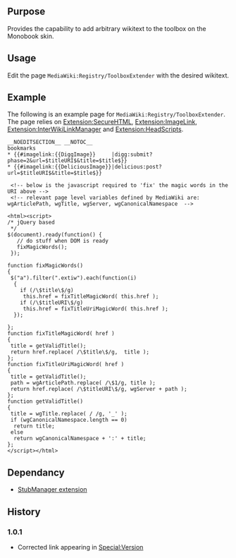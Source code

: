 {{Extension
|name        = ToolboxExtender
|status      = stable
|type        = hook
|hook1		 = MonoBookTemplateToolboxEnd
|author      = [[user:jldupont|Jean-Lou Dupont]]
|image       = ToolboxExtender.jpg
|version     = 1.0.1
|update      =
|mediawiki   = only tested on 1.11 but should work on previous versions
|download    = [http://mediawiki.googlecode.com/svn/trunk/extensions/ToolboxExtender/ SVN]
|readme      =
|changelog   = See SVN ($Id: ToolboxExtender.doc.wikitext 664 2007-10-29 19:44:47Z jeanlou.dupont $)
|description = 
|parameters  =
|rights      =
|example     =
}}
== Purpose==
Provides the capability to add arbitrary wikitext to the toolbox on the Monobook skin.

== Usage ==
Edit the page <code>MediaWiki:Registry/ToolboxExtender</code> with the desired wikitext. 

== Example ==
The following is an example page for <code>MediaWiki:Registry/ToolboxExtender</code>. 
The page relies on [[Extension:SecureHTML]], [[Extension:ImageLink]], [[Extension:InterWikiLinkManager]] and [[Extension:HeadScripts]].

<pre>
__NOEDITSECTION__ __NOTOC__  
bookmarks
* {{#imagelink:{{DiggImage}}     |digg:submit?phase=2&url=$titleURI$&title=$title$}}
* {{#imagelink:{{DeliciousImage}}|delicious:post?url=$titleURI$&title=$title$}}

 <!-- below is the javascript required to 'fix' the magic words in the URI above -->
 <!-- relevant page level variables defined by MediaWiki are: wgArticlePath, wgTitle, wgServer, wgCanonicalNamespace  -->

<html><script>
/* jQuery based
 */
$(document).ready(function() {
   // do stuff when DOM is ready
   fixMagicWords();
 });

function fixMagicWords()
{
 $("a").filter(".extiw").each(function(i)
  {
    if (/\$title\$/g)
     this.href = fixTitleMagicWord( this.href );
    if (/\$titleURI\$/g)
     this.href = fixTitleUriMagicWord( this.href );
  });

};
function fixTitleMagicWord( href )
{
 title = getValidTitle();
 return href.replace( /\$title\$/g,  title );
};
function fixTitleUriMagicWord( href )
{
 title = getValidTitle();
 path = wgArticlePath.replace( /\$1/g, title );
 return href.replace( /\$titleURI\$/g, wgServer + path );
};
function getValidTitle()
{
 title = wgTitle.replace( / /g, '_' );
 if (wgCanonicalNamespace.length == 0)
  return title;
 else
  return wgCanonicalNamespace + ':' + title;
};
</script></html>
</pre>

== Dependancy ==
* [[Extension:StubManager|StubManager extension]]

{{Pear|ToolboxExtender}}

== History ==
=== 1.0.1 ===
* Corrected link appearing in [[Special:Version]]
